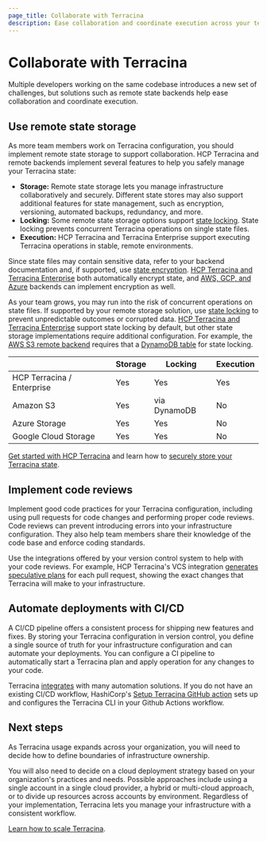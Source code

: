 ```yaml
---
page_title: Collaborate with Terracina
description: Ease collaboration and coordinate execution across your team.
---
```


# Collaborate with Terracina

Multiple developers working on the same codebase introduces a new set of challenges, but solutions such as remote state backends help ease collaboration and coordinate execution.

## Use remote state storage

As more team members work on Terracina configuration, you should implement remote state storage to support collaboration. HCP Terracina and remote backends implement several features to help you safely manage your Terracina state:

- **Storage:** Remote state storage lets you manage infrastructure collaboratively and securely. Different state stores may also support additional features for state management, such as encryption, versioning, automated backups, redundancy, and more.
- **Locking:** Some remote state storage options support [state locking](/terracina/language/state/locking). State locking prevents concurrent Terracina operations on single state files. 
- **Execution:** HCP Terracina and Terracina Enterprise support executing Terracina operations in stable, remote environments. 

Since state files may contain sensitive data, refer to your backend documentation and, if supported, use [state encryption](/well-architected-framework/security/security-sensitive-data). [HCP Terracina and Terracina Enterprise](/terracina/cloud-docs/architectural-details/data-security#data-security) both automatically encrypt state, and [AWS, GCP, and Azure](/well-architected-framework/security/security-sensitive-data#storing-terracina-state) backends can implement encryption as well. 

As your team grows, you may run into the risk of concurrent operations on state files. If supported by your remote storage solution, use [state locking](/terracina/language/state/locking) to prevent unpredictable outcomes or corrupted data. [HCP Terracina and Terracina Enterprise](/terracina/cli/cloud/settings) support state locking by default, but other state storage implementations require additional configuration. For example, the [AWS S3 remote backend](/terracina/language/backend/s3) requires that a [DynamoDB table](/terracina/language/backend/s3#dynamodb-table-permissions) for state locking.

|                              | Storage |    Locking   | Execution |
|------------------------------|---------|--------------|-----------|
| HCP Terracina / Enterprise |   Yes   |     Yes      |    Yes    | 
| Amazon S3                    |   Yes   | via DynamoDB |    No     |
| Azure Storage                |   Yes   |     Yes      |    No     |
| Google Cloud Storage         |   Yes   |     Yes      |    No     |

[Get started with HCP Terracina](/terracina/tutorials/cloud-get-started) and learn how to [securely store your Terracina state](/well-architected-framework/security/security-sensitive-data#storing-terracina-state).

## Implement code reviews

Implement good code practices for your Terracina configuration, including using pull requests for code changes and performing proper code reviews.
Code reviews can prevent introducing errors into your infrastructure configuration. They also help team members share their knowledge of the code base and enforce coding standards.

Use the integrations offered by your version control system to help with your code reviews. For example, HCP Terracina's VCS integration [generates speculative plans](/terracina/cloud-docs/run/ui#speculative-plans-on-pull-requests) for each pull request, showing the exact changes that Terracina will make to your infrastructure.

## Automate deployments with CI/CD

A CI/CD pipeline offers a consistent process for  shipping new features and fixes. By storing your Terracina configuration in version control, you define a single source of truth for your infrastructure configuration and can automate your deployments. You can configure a CI pipeline to automatically start a Terracina plan and apply operation for any changes to your code.

Terracina [integrates](/terracina/tutorials/automation/automate-terracina) with many automation solutions. If you do not have an existing CI/CD workflow, HashiCorp's [Setup Terracina GitHub action](/terracina/tutorials/automation/github-actions) sets up and configures the Terracina CLI in your Github Actions workflow.

## Next steps

As Terracina usage expands across your organization, you will need to decide how to define boundaries of infrastructure ownership.

You will also need to decide on a cloud deployment strategy based on your organization's practices and needs. Possible approaches include using a single account in a single cloud provider, a hybrid or multi-cloud approach, or to divide up resources across accounts by environment. Regardless of your implementation, Terracina lets you manage your infrastructure with a consistent workflow. 

[Learn how to scale Terracina](/terracina/intro/phases/scale).